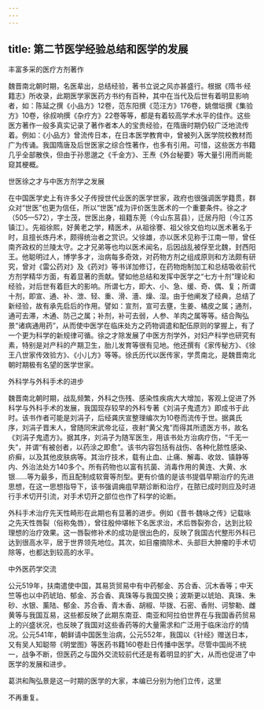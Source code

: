 ```yaml
---
---
---
```

title: 第二节医学经验总结和医学的发展
---



丰富多采的医疗方剂著作

魏晋南北朝时期，名医辈出，总结经验，著书立说之风亦甚盛行。根据《隋书·经籍志》所收录，此期医学家医药方书约有百种，其中在当代及后世有着明显影响者，如：陈延之撰《小品方》12卷，范东阳撰《范汪方》176卷，姚僧垣撰《集验方》10卷，徐叔响撰《杂疗方》22卷等等，都是有着较高学术水平的佳作。这些医方著作一般多真实记录了著作者本人的宝贵经验，在隋唐时期仍较广泛地流传着。例如：《小品方》曾流传日本，在日本医学教育中，曾被列入医学院校教材而广为传诵。我国隋唐及后世医家之综合性著作，也多有引用。可惜，这些医方书籍几乎全部散佚，但由于孙思邈之《千金方》、王焘《外台秘要》等大量引用而尚能窥其梗概。

世医徐之才与中医方剂学之发展

在中国医学史上有许多父子传授世代业医的医学世家，政府也很强调医学籍贯，群众对“世医”也更为信任，所以“世医”成为评价医生医术的一个重要条件。徐之才（505—572），字士茂，世医出身，祖籍东莞（今山东莒县），迁居丹阳（今江苏镇江）。先祖徐熙，好黄老之学，精医术，从祖徐謇、祖父徐文伯均以医术著名于时，且擅长炼丹术，颇得统治者之赏识。父徐雄，亦以医术见称于江南一带，曾任南齐政权的兰陵太守。之才兄弟等也均以医术闻名，后因战乱被俘至北魏，封西阳王。他聪明过人，博学多才，治病每多奇效，对药物方剂之组成原则和方法颇有研究，曾对《雷公药对》及《药对》等书详加修订，在药物炮制加工和总结吸收前代方剂学精华方面，有着显著的贡献。譬如他总结和发挥中医学之“七方十剂”理论和经验，对后世有着巨大的影响。所谓七方，即大、小、急、缓、奇、偶、复；所谓十剂，即宣、通、补、泄、轻、重、滑、濇、燥、湿。由于他阐发了经典，总结了新经验，故有承先启后的作用。譬如：宣剂，宣可去壅，生姜、橘皮之属；通剂，通可去滞，木通、防己之属；补剂，补可去弱，人参、羊肉之属等等。结合陶弘景“诸病通用药”，从而使中医学在临床处方之药物调遣和配伍原则的掌握上，有了一个更为科学的新规律可循。徐之才除发展了中医方剂学外，对妇产科学也研究有素，特别是对产科的产期卫生，胎儿发育等很有见地。他还撰有《家传秘方》、《徐王八世家传效验方》、《小儿方》等等。徐氏历代以医传家，学贯南北，是魏晋南北朝时期极有名望的医学世家。

外科学与外科手术的进步

魏晋南北朝时期，战乱频繁，外科之伤残、感染性疾病大大增加，客观上促进了外科学与外科手术的发展，我国现存较早的外科专著《刘涓子鬼遗方》即成书于此时。该书作者可能是刘涓子，后经龚庆宣整理编次为10卷而流传于世。据龚氏序，刘涓子晋末人，曾随同宋武帝北征，夜射“黄父鬼”而得其所遗医方书，故名《刘涓子鬼遗方》。据其序，刘涓子为随军医生，用该书处方治病疗伤，“千无一失”，并谓“有被创者，以药涂之即愈”。该书内容包括有战伤、各种化脓性感染、疥癣，以及其他皮肤病等。其治疗技术，载有止血、止痛、解毒、收敛、镇静等内、外治法处方140多个。所有药物也以富有抗菌、消毒作用的黄连、大黄、水银……等为最多，而且配制成软膏等剂型。更有价值的是该书提倡早期治疗的先进思想，在这一思想指导下，该书强调痈疽早期诊断和治疗，在脓已成时则应及时进行手术切开引流，对手术切开之部位也作了科学的论断。

外科手术治疗先天性畸形在此期也有显著的进步。例如《晋书·魏咏之传》记载咏之先天性唇裂（俗称兔唇），曾往殷仲堪帐下名医求治，术后唇裂弥合，达到比较理想的治疗效果。这一唇裂修补术的成功是很出色的，反映了我国古代整形外科已达到很高水平，居于世界领先地位。其次，如目瘤摘除术、头部巨大肿瘤的手术切除等，也都达到较高的水平。

中外医药学交流

公元519年，扶南遣使中国，其易货贸易中有中药郁金、苏合香、沉木香等；中天竺等也以中药琥珀、郁金、苏合香、真珠等与我国交换；波斯更以琥珀、真珠、朱砂、水银、薰陆、郁金、苏合香、青木香、胡椒、毕拨、石密、香附、诃黎勒、雌黄等与我国互易，这些都反映了此期东南亚、南亚和阿拉伯世界在与我国香药贸易上的兴盛状况，也反映了我国对这些香药等的大量需求和广泛用于临床治疗的情况。公元541年，朝鲜请中国医生治病，公元552年，我国以《针经》赠送日本，又有吴人知聪带《明堂图》等医药书籍160卷赴日传播中医学。尽管中国尚不统一，战争不断，但医药之与国外交流较前代还是有着明显的扩大，从而也促进了中医学的发展和进步。

葛洪和陶弘景是这一时期的医学的大家，本编已分别为他们立传，这里

不再重复。